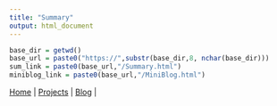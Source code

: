 ```yaml
---
title: "Summary"
output: html_document
---
```


```r
base_dir = getwd()
base_url = paste0("https://",substr(base_dir,8, nchar(base_dir)))
sum_link = paste0(base_url,"/Summary.html")
miniblog_link = paste0(base_url,"/MiniBlog.html")
```

[Home](https://chasewiedemann.github.io/index.html) |
[Projects](https://chasewiedemann.github.io/Site/Projects/projects.html) |
[Blog](https://chasewiedemann.github.io/Site/blog.html) |


